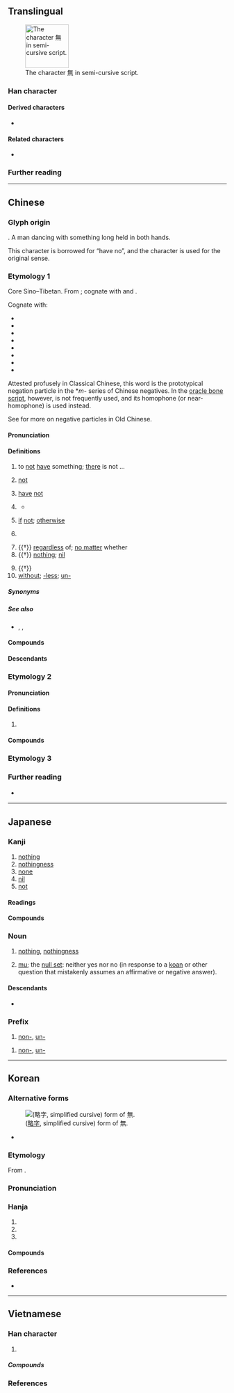 {{also|无|🈚}}
{{character info}}
{{character info|🈚}}

==Translingual==
{{stroke order|type=cursive}}
[[Image:無-still.svg|right|thumb|100px|The character 無 in semi-cursive script.]]

===Han character===
{{Han char|rn=86|rad=火|as=08|sn=12|four=80331|canj=OTF|ids=⿱⿳𠂉卌一灬}}

====Derived characters====
* {{l|mul|[[㒇]], [[嘸]], [[墲]], [[嫵]], [[幠]], [[㣳]], [[憮]], [[撫]], [[潕]], [[𬍇]], [[𨼊]], [[𣊲]], [[膴]], [[橅]], [[㷻]], [[璑]], [[𨖴]], [[𤏠]], [[瞴]], [[𥕻]], [[𥼣]], [[䌗]], [[蟱]], [[譕]], [[𩻚]], [[𠓺]], [[鄦]], [[甒]], [[鷡]], [[廡]], [[蕪]], [[䍢]], [[䉑]], [[𨶭]], [[𠢬]], [[𨅐]]}}

====Related characters====
* {{l|mul|无}} {{q|[[Simplified Chinese]]}}

===Further reading===
{{Han ref|kx=0673.260|dkj=19113|dj=1081.240|hdz=32211.150|uh=7121}}

----

==Chinese==
{{zh-forms|s=无|alt=橆,𣞤,𣞣,𣠮,𬻜,𬻝}}
{{zh-wp|zh|cdo:Mò̤}}

===Glyph origin===
{{Han etyl}}
{{liushu|p}}. A man dancing with something long held in both hands.

This character is borrowed for “have no”, and the character {{l|zh|舞}} is used for the original sense.

===Etymology 1===
Core Sino–Tibetan. From {{inh|zh|sit-pro|*ma||no, not}}; cognate with {{cog|bo|མ་||not}} and {{cog|my|မ||not}}.

Cognate with:

* {{och-l|微|not, no}}
* {{och-l|毋|do not}}
* {{och-l|勿|not, don't}}
* {{och-l|未|not yet, haven't}}
* {{och-l|靡|not, no}}
* {{och-l|亡|not have; to flee, to disappear, to die}}
* {{och-l|沒|to end, to disappear, to drown}}
* {{och-l|莫|none, nobody, nothing; do not; can not}}

Attested profusely in Classical Chinese, this word is the prototypical negation particle in the *''m-'' series of Chinese negatives. In the [[oracle bone script]], however, {{lang|zh|無}} is not frequently used, and its homophone (or near-homophone) {{och-l|毋}} is used instead.

See {{och-l|不|not}} for more on negative particles in Old Chinese.

====Pronunciation====
{{zh-pron
|m=wú
|m-s=
|c=mou4
|c-t=mu3
|g=
|h=pfs=mò/vù;gd=mo2/vu2
|h_note=Sixian: mò - colloquial; vù - literary
Meixian: mo2 - colloquial; vu2 - literary
|j=vu1
|mb=maǔ/ǔ
|mb_note=maǔ - colloquial (also written as {{zh-l|毛|tr=-}}); ǔ - literary
|md=mò̤/ù
|md_note=mò̤ - colloquial (also written as {{zh-l|毛|tr=-}}); ù - literary
|mn=ml,jj,ha,zp,ct,ly,tw,sg:bô/ml,jj,ha,zp,ct,ly,tw:bû/ph:bô͘
|mn_note=bô - colloquial; bû - literary
|mn-t=bho5/bhu5
|mn-t_note=bho5 - colloquial; bhu5 - literary
|w=3hhmm,3hhu
|w_note=3hhmm - colloquial; 3hhu - literary
|x=
|mc=y
|oc=y
|ma=y
|mna=Taiwanese-The_Vowel_o.ogg
|cat=adv,n,pref,v,con
}}

====Definitions====
{{zh-hanzi}}

# {{lb|zh|literary|or|Hakka|Min}} to [[not]] [[have]] something; [[there]] is not ...
#: {{zh-x|天空 無 雲。|There is no cloud in the sky.}}
#: {{zh-x|我 無 零星錢。|I '''don't have''' any change.|MN}}
# {{lb|zh|literary|or|Min}} {{n-g|Negation particle preceding verbs and adjectives.}} [[not]]
#: {{zh-x|無可|can't}}
#: {{zh-x|我 無 求 於 你。|I want nothing from you.}}
# {{lb|zh|literary|or|Min}} [[have]] [[not]]
#: {{zh-x|我 無 共 伊 講。|I '''didn't''' tell him.|MN}}
# {{lb|zh|literary|or|Hakka|Min}} {{n-g|Interrogative particle.}}
#* {{zh-x|晚 來 天 欲 雪，能 飲 一 杯 無？|Night comes and the sky seems like it might snow; could you drink a cup?|CL|ref={{w2|zh|白居易}}{{lang|zh|《[[s:zh:問劉十九|問劉十九]]》}}}}
# {{lb|zh|Hakka|Min}} [[if]] [[not]]; [[otherwise]] {{gloss|placed at the start of a sentence}}
# {{lb|zh|Hokkien|Teochew}} {{n-g|Particle used after a verb to indicate that a goal has not or cannot been accomplished.}}
#: {{zh-x|看無|to '''not''' understand (when reading or viewing); to '''be unable''' to see|MN}}
#: {{zh-x|只個 字 在 字典 揣 無。|tr=zi2 gai7 ri7 do6 ri7 diêng2 cuê7 bho5.|You '''can't''' find this word in the dictionary.|MN-T}}
# {{†}} [[regardless]] of; [[no matter]] whether
# {{†}} [[nothing]]; [[nil]]
#: {{zh-x|從.無.到.有|start from nothing, from scratch}}
# {{†}} {{zh-alt-form|毋|do not}}
# [[without]]; [[-less]]; [[un-]]
#: {{zh-x|無情|heartless}}
#: {{zh-x|無理|unreasonable}}
#: {{zh-x|無邊|unlimited}}

=====Synonyms=====
{{zh-dial|沒有}}
{{zh-dial|不}}
{{zh-dial|不到}}

=====See also=====
* {{q|interrogative particle}} {{zh-l|未}}, {{zh-l|嗎}}, {{zh-l|否}}

====Compounds====
{{zh-der|hide_pron=1|人無遠慮，必有近憂|無……無……|無上|無下箸處|無不|無中生有|無主|無色|無血|無事|無事不登三寶殿|無事忙|無事生非|無二|無人|無人售票|無人問津|無他|無休止|無依無靠|無債一身輕|無償|無力|無功受祿|無助|無口|無可比擬|無可非議|無可奉告|無可厚非|無可諱言|無可救藥|無可奈何|無可奈何花落去|無可無不可|無可爭辯|無可置疑|無名|無名氏|無名小卒|無名英雄|無名指|無告|無味|無我|無比|無裨|無邊|無柄葉|無病呻吟|無補|無猜|無才|無產階級|無產階級文化大革命|無產階級專政|無產者|無常|無成|無恥|無出其右|無處存身|無從|無徒|無大無小|無道|無敵|無底|無底洞|無地自容|無的放矢|無冬歷夏|無冬無夏|無動於衷|無動於中|無獨有偶|無度|無端|無惡不作|無法|無法無天|無漏|無方|無妨|無月|無垢|無非|無縫鋼管|無干|無辜|無故|無心|無忌|無性|無性生殖|無性雜交|無怪|無恆|無恙|無患|無情|無情無義|無愧|無關|無關宏旨|無關緊要|無關痛癢|無官一身輕|無軌電車|無害|無核|無核國家|無極|無後|無後坐力炮|無毛|無花果|無茶|無華|無話不說|無話可說|無機|無機肥料|無機合成|無機化合物|無機化學|無機酸|無機物|無機鹽|無稽|無及|無幾|無脊椎動物|無計可施|無記名投票|無際|無濟於事|無家可歸|無價之寶|無堅不摧|無間|無疆|無盡|無盡無休|無精打采|無拘無束|無孔不人|無賴|無禮|無理|無理方程|無理根|無理函數|無理強辯|無理取鬧|無理式|無理數|無立錐之地|無量|無聊|無聊賴|無職|無路可走|無論|無論如何|無米之炊|無冕之王|無明火|無名火|無奈|無奈何|無見|無能|無能為力|無匹|無期徒刑|無奇不有|無牽無掛|無前|無巧不成書|無親無故|無窮|無窮大|無窮無盡|無窮小|無趣|無權|無缺|無日|無傷大雅|無涉|無神|無神論|無鉛|無聲|無聲片|無聲片兒|無聲無息|無聲無臭|無繩電話|無時無刻|無視|無殊|無數|無雙|無霜期|無私|無私有弊|無酸硫|無算|無損|無所不包|無所不可|無所不能|無所不為|無所不用其極|無所不有|無所不在|無所不知|無所措手足|無所事事|無所適從|無所畏懼|無所謂|無所用心|無所作為|無題|無條件|無條件刺激|無條件反射|無痛分娩|無頭案|無往不利|無往不勝|無妄之災|無望|無微不至|無為|無地|無畏|無謂|無語|無物|無誤|無息貸款|無隙可乘|無瑕|無時|無暇|無限|無限大|無限公司|無限期|無限小|無線電|無線電報導|無線電波|無線電傳真|無線電電子學|無線電發射機|無線電話|無線電視|無線電收音機|無線電臺|無線電通信|無效|無邪|無懈可擊|無形|無形中|無形資本|無須|無糖|無需|無涯|無煙火藥|無煙煤|無言以對|無業|無業遊民|無遺|無疑|無以復加|無異|無益|無意|無意識|無垠|無影燈|無影無蹤|無指|無用|無用功|無憂無慮|無餘|無與倫比|無冤無仇|無料|無援|無緣|無緣無故|無政府主義|無知|無止境|無助於|無著|無籽果實|無足輕重|無阻|無罪|無坐力炮|無源之水，無本之木|無德|無計|無虞|無謀|無顏|無風|無風不起浪|無馱|無鹽|絕無僅有|無策|無水|無音|無產|無利|有無|無毒|無頜|無貨|無菌|無翅|無縫|無祿|無由|無牌|無狀|無牙|無氧|無措|無棣|無悔|無序|無已|無局|無品|一無所得|無薪假|無啥物<!--:bô-siáⁿ-mih-->|無要緊<!--:mò-yeu-kín-->|無一定<!--:bô-it-tēng-->|無欲<!--:bô-beh-->|無問題<!--:mò-mun-thì-->|無功不受祿|無功受祿|慘無人道|無偌久<!--:bô-gōa-kú-->|體無完膚|無日無之|一無所獲|無痛|若無<!--:nā-bô-->|無彩<!--:bô-chhái;Min Nan-->|無錫|無功|無路用<!--:bô-lō͘-ēng;Min Nan-->|仙人拍鼓有時錯，跤步踏差啥人無<!--:sian-jîn phah kó͘ iú sî chhò, kha-pō͘ ta̍h-chha siáⁿ-lâng bô;Min Nan-->|無張持<!--:bô-tiuⁿ-tî;Min Nan|無頭神:bô-thâu-sîn-->|算無遺策|無難}}

====Descendants====
{{CJKV||む|j2=ぶ|무|vô}}

===Etymology 2===
{{zh-forms|s=无|alt=嘸}}

====Pronunciation====
{{zh-pron
|m=mó
|c=mo4
|h=pfs=mò
|md=mŏ
|w=3mo
}}

====Definitions====
{{zh-hanzi}}

# {{zh-only|南無}}

====Compounds====
{{zh-der|南無|南無阿彌陀佛}}

===Etymology 3===
{{zh-see|冇}}

===Further reading===
*　{{thcwd|8588}}

{{zh-cat|Elementary}}

----

==Japanese==

===Kanji===
{{ja-kanji|grade=4|rs=火08}}

# [[nothing]]
# [[nothingness]]
# [[none]]
# [[nil]]
# [[not]]

====Readings====
{{ja-readings
|goon=む
|kanon=ぶ
|toon=も
|kun=な-い, な-みする, なみ-する
}}

====Compounds====
{{der-top|Compounds}}
{{ja-r/multi|data=
* {{ja-r/args|無%明|む%みょう}}: [[unenlightment]]; [[ignorance]] of [[nirvana]]
* {{ja-r/args|神%無%月|かん%な%づき}}: {{qualifier|archaic}} the tenth month of the lunar calendar
* {{ja-r/args|無%形|む%ぎょう}}: [[formlessness]], [[bodylessness]]; something [[shapeless]] and [[invisible]]
* {{ja-r/args|無%形|む%けい}}: [[intangibility]]; [[incorporeality]]
* {{ja-r/args|無%見|む%けん}}: the belief that everything in this world is completely [[null]] and [[void]], with no [[substance]]
* {{ja-r/args|無%名|む%めい}}: [[nameless]], [[anonymous]], [[unsigned]]; [[anonymity]]
* {{ja-r/args|無%用|む%よう}}: [[futility]]; [[uselessness]]
* {{ja-r/args|無%機|む%き}}: [[inorganic]]
{{der-mid}}
* {{ja-r/args|無%双|む%そう}}: [[matchless]], [[peerless]]
* {{ja-r/args|苦%無|く%ない}}: a [[kunai#Japanese|kunai]]
* {{ja-r/args|無%月|む%げつ}}: when the [[moon]] is not [[visible]] due to [[rain]] or some other reason
* {{ja-r/args|無%精|ぶ%しょう}}: [[laziness]]
* {{ja-r/args|無%力|む%りょく}}: [[powerless]]; [[incompetent]]
* {{ja-r/args|無%力%感|む%りょく%かん}}: a [[feeling]] of [[powerlessness]]
* {{ja-r/args|無%意%識|む%い%しき}}: [[unconscious]], [[unconsciousness]]
* {{ja-r/args|無%限|む%げん}}: [[infinity]]; [[limitless]]; [[unlimited]]
* {{ja-r/args|無%人|ぶ%にん}}: [[uninhabited]], [[unmanned]]
}}
{{der-bottom}}

{{ja-kanjitab|yomi=o|む}}

===Noun===
{{ja-noun|む}}

# [[nothing]], [[nothingness]]
# {{lb|ja|Buddhism|sort=む}} [[mu]]; the [[null set]]: neither yes nor no (in response to a [[koan]] or other question that mistakenly assumes an affirmative or negative answer).

====Descendants====
* {{desc|en|mu|bor=1}}

===Prefix===
{{ja-pos|む|prefix}}

# [[non-]], [[un-]]

{{ja-pos|ぶ|prefix}}

# [[non-]], [[un-]]

----

==Korean==

===Alternative forms===
[[File:Eopseul mu yakja.png|thumb|{{w|Yakja}} ([[略字#Korean|略字]], simplified cursive) form of 無.]]
* {{alter|ko|无}}

===Etymology===
From {{der|ko|ltc|-}} {{ltc-l|無}}. {{hanja-sinjeung|무|mwu}}

===Pronunciation===
{{ko-hanja-pron|무}}

===Hanja===
{{ko-hanja-search}}
{{ko-hanja|없다|없을|무}}

# {{hanja form of|무|[[nothing]]}}
# {{hanja form of|무|[[no]]; [[non]]}}
# {{hanja form of|무|{{q|Buddhism}} the [[null set]]: neither yes nor no (in response to a [[koan]] or a question that mistakenly assumes an affirmative or negative answer)}}

====Compounds====
{{der-top|Compounds}}
{{ko-l/multi|data=
* {{ko-l/args|무한|[[infinity]]|無限}}
* {{ko-l/args|무력|[[powerlessness]]|無力}}
* {{ko-l/args|무식|[[ignorance]]|無識}}
* {{ko-l/args|무적|[[invincibility]], [[matchlessness]]|無敵}}
* {{ko-l/args|무명|[[nameless]], [[anonymous]], [[unsigned]]; [[anonymity]]|無名}}
* {{ko-l/args|무용|[[futility]]; [[uselessness]]|無用}}
* {{ko-l/args|무기|[[inorganic]]|無機}}
* {{ko-l/args|무의식|[[unconsciousness]]|無意識}}
* {{ko-l/args|무인도|[[uninhabited]] [[island]]|無人島}}
* {{ko-l/args|무용지물|[[useless]] [[thing]]; a [[fifth wheel]]|無用之物}}
}}
{{der-bottom}}

===References===
* {{R:hanjadoc|6763}}

----

==Vietnamese==

===Han character===
{{vi-readings|rs=火08
|hanviet=vô-tdcndg;tdcntd;gdhn;bonet, mô-tdcntd
|phienthiet=
|nom=vô-tdcndg;tdcntd;bonet;taberd, mô-tdcntd;btcn;bonet
}}

# {{han tu form of|vô|[[without]]; [[-less]]; [[un-]]}}

=====Compounds=====
{{der3|vi
|{{vi-l|hữu danh vô thực|有名無實|}}
|{{vi-l|hữu dũng vô mưu|有勇無謀|}}
|{{vi-l|vô biên|無邊|}}
|{{vi-l|vô bổ|無補|}}
|{{vi-l|vô cảm|無感|}}
|{{vi-l|vô can|無干|}}
|{{vi-l|vô danh tiểu tốt|無名小卒|}}
|{{vi-l|vô địch|無敵|}}
|{{vi-l|vô độ|無度|}}
|{{vi-l|vô dụng|無用|}}
|{{vi-l|vô duyên|無緣|}}
|{{vi-l|vô giá|無價|}}
|{{vi-l|vô hại|無害|}}
|{{vi-l|vô hiệu|無效|}}
|{{vi-l|vô hình trung|無形中|}}
|{{vi-l|vô hữu bất như kỉ giả|無友不如己者|}}
|{{vi-l|vô ý|無意|}}
|{{vi-l|vô ích|無益|}}
|{{vi-l|vô lại|無賴|}}
|{{vi-l|vô lễ|無禮|}}
|{{vi-l|vô lý|無理|}}
|{{vi-l|vô loại|無類|}}
|{{vi-l|vô lương|無良|}}
|{{vi-l|vô mưu|無謀|}}
|{{vi-l|vô ngã|無我|}}
|{{vi-l|vô nghĩa|無義|}}
|{{vi-l|vô ơn|無恩|}}
|{{vi-l|vô pháp vô thiên|無法無天|}}
|{{vi-l|vô sinh|無生|}}
|{{vi-l|vô số|無數|}}
|{{vi-l|vô song|無雙|}}
|{{vi-l|vô tận|無盡|}}
|{{vi-l|vô thưởng vô phạt|無賞無罰|}}
|{{vi-l|vô tiền khoáng hậu|無前曠後|}}
|{{vi-l|vô tính|無性|}}
|{{vi-l|vô tình|無情|}}
|{{vi-l|vô tội|無罪|}}
|{{vi-l|vô tri vô giác|無知無覺|}}
|{{vi-l|vô tư|無私|}}
|{{vi-l|vô tuyến|無線|}}
|{{vi-l|vô vi|無為|}}
|{{vi-l|bình an vô sự|平安無事|}}
|{{vi-l|đại sự hoá tiểu, tiểu sự hoá vô|大事化小，小事化無|}}
|{{vi-l|nhất nam viết hữu, thập nữ viết vô|一男曰有，十女曰無|}}

}}

===References===
<references/>